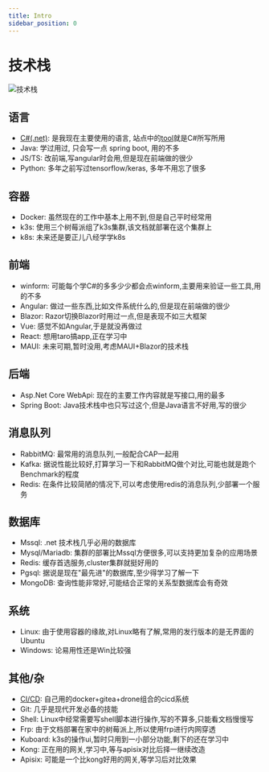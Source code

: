 ```yaml
---
title: Intro
sidebar_position: 0
---
```

# 技术栈

![技术栈](/img/drawio/技术栈.webp)


## 语言

* [C#(.net)](/other/knowledge/Dotnet/): 是我现在主要使用的语言, 站点中的[tool](/docs/tools/Tool)就是C#所写所用
* Java: 学过用过, 只会写一点 spring boot, 用的不多
* JS/TS: 改前端,写angular时会用,但是现在前端做的很少
* Python: 多年之前写过tensorflow/keras, 多年不用忘了很多

## 容器

* Docker: 虽然现在的工作中基本上用不到,但是自己平时经常用
* k3s: 使用三个树莓派组了k3s集群,该文档就部署在这个集群上
* k8s: 未来还是要正儿八经学学k8s

## 前端

* winform: 可能每个学C#的多多少少都会点winform,主要用来验证一些工具,用的不多
* Angular: 做过一些东西,比如文件系统什么的,但是现在前端做的很少
* Blazor: Razor切换Blazor时用过一点,但是表现不如三大框架
* Vue: 感觉不如Angular,于是就没再做过
* React: 想用taro搞app,正在学习中
* MAUI: 未来可期,暂时没用,考虑MAUI+Blazor的技术栈

## 后端

* Asp.Net Core WebApi: 现在的主要工作内容就是写接口,用的最多
* Spring Boot: Java技术栈中也只写过这个,但是Java语言不好用,写的很少

## 消息队列

* RabbitMQ: 最常用的消息队列,一般配合CAP一起用
* Kafka: 据说性能比较好,打算学习一下和RabbitMQ做个对比,可能也就是跑个Benchmark的程度
* Redis: 在条件比较简陋的情况下,可以考虑使用redis的消息队列,少部署一个服务

## 数据库

* Mssql: .net 技术栈几乎必用的数据库
* Mysql/Mariadb: 集群的部署比Mssql方便很多,可以支持更加复杂的应用场景
* Redis: 缓存首选服务,cluster集群就挺好用的
* Pgsql: 据说是现在"最先进"的数据库,至少得学习了解一下
* MongoDB: 查询性能非常好,可能结合正常的关系型数据库会有奇效

## 系统

* Linux: 由于使用容器的缘故,对Linux略有了解,常用的发行版本的是无界面的Ubuntu
* Windows: 论易用性还是Win比较强

## 其他/杂

* [CI/CD](/other/knowledge/CI/): 自己用的docker+gitea+drone组合的cicd系统
* Git: 几乎是现代开发必备的技能
* Shell: Linux中经常需要写shell脚本进行操作,写的不算多,只能看文档慢慢写
* Frp: 由于文档部署在家中的树莓派上,所以使用frp进行内网穿透
* Kuboard: k3s的操作ui,暂时只用到一小部分功能,剩下的还在学习中
* Kong: 正在用的网关,学习中,等与apisix对比后择一继续改造
* Apisix: 可能是一个比kong好用的网关,等学习后对比效果
